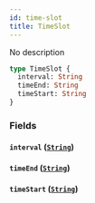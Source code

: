 ```yaml
---
id: time-slot
title: TimeSlot
---
```


No description

```graphql
type TimeSlot {
  interval: String
  timeEnd: String
  timeStart: String
}
```

### Fields

#### `interval` ([`String`](../../rate-service/scalars/string))

#### `timeEnd` ([`String`](../../rate-service/scalars/string))

#### `timeStart` ([`String`](../../rate-service/scalars/string))
